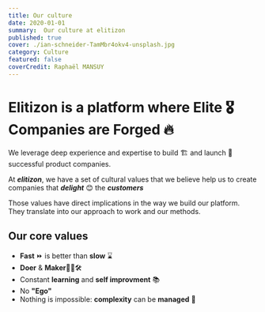 ```yaml
---
title: Our culture
date: 2020-01-01
summary:  Our culture at elitizon
published: true
cover: ./ian-schneider-TamMbr4okv4-unsplash.jpg
category: Culture
featured: false
coverCredit: Raphaël MANSUY
---
```


# Elitizon is a platform where Elite 🎖 Companies are Forged 🔥

We leverage deep experience and expertise to build 🏗 and launch 🚀 successful product companies.

 At ***elitizon***, we have a set of cultural values that we believe help us to create companies that ***delight*** 😊 the ***customers***

 Those values have direct implications in the way we build our platform. They translate into our approach to work and our methods.

## Our core values

- **Fast** ⏩ is better than **slow** ⌛
- **Doer** & **Maker**👷🧰🛠️ 
- Constant **learning** and **self improvment** 📚
- No **"Ego"**
- Nothing is impossible: **complexity** can be **managed** 🎢


